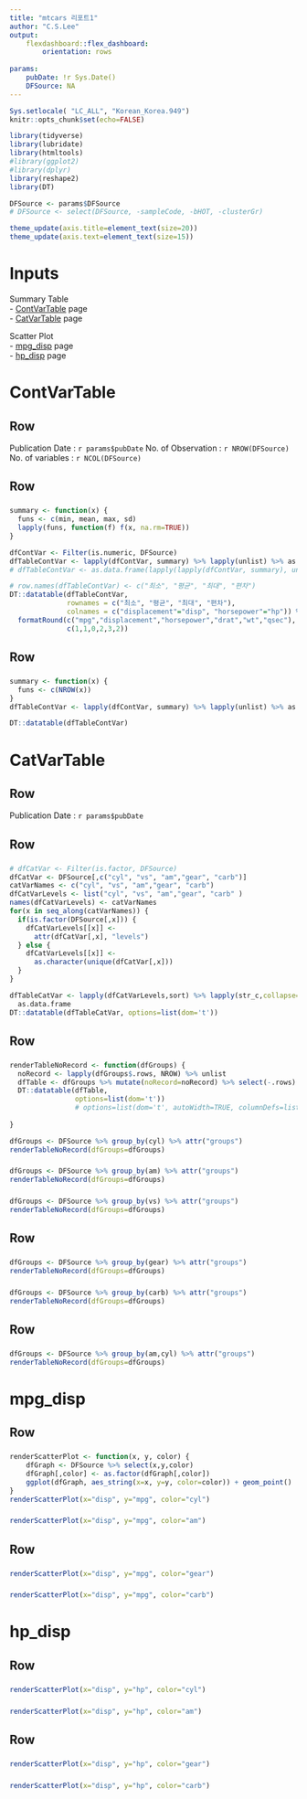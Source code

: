 ```yaml
---
title: "mtcars 리포트1"
author: "C.S.Lee"
output:
    flexdashboard::flex_dashboard:
        orientation: rows
        
params:
    pubDate: !r Sys.Date()
    DFSource: NA
---
```


```r
Sys.setlocale( "LC_ALL", "Korean_Korea.949")
knitr::opts_chunk$set(echo=FALSE)

library(tidyverse)
library(lubridate)
library(htmltools)
#library(ggplot2)
#library(dplyr)
library(reshape2)
library(DT)

DFSource <- params$DFSource
# DFSource <- select(DFSource, -sampleCode, -bHOT, -clusterGr)

theme_update(axis.title=element_text(size=20))
theme_update(axis.text=element_text(size=15))

```

Inputs {.sidebar}
=============================================

Summary Table  
 - [ContVarTable] page  
 - [CatVarTable] page  
 
Scatter Plot  
 - [mpg_disp] page  
 - [hp_disp] page  
 

 

ContVarTable{data-navmenu="Summary Table"}
=============================================

Row {data-height=30}
---------------------------------------------
Publication Date : `r params$pubDate`
No. of Observation : `r NROW(DFSource)`
No. of variables : `r NCOL(DFSource)`

Row {data-height=485}
---------------------------------------------

### 
```r
summary <- function(x) {
  funs <- c(min, mean, max, sd)
  lapply(funs, function(f) f(x, na.rm=TRUE))
}

dfContVar <- Filter(is.numeric, DFSource)
dfTableContVar <- lapply(dfContVar, summary) %>% lapply(unlist) %>% as.data.frame
# dfTableContVar <- as.data.frame(lapply(lapply(dfContVar, summary), unlist))

# row.names(dfTableContVar) <- c("최소", "평균", "최대", "편차")
DT::datatable(dfTableContVar,
              rownames = c("최소", "평균", "최대", "편차"),
              colnames = c("displacement"="disp", "horsepower"="hp")) %>%
  formatRound(c("mpg","displacement","horsepower","drat","wt","qsec"),
              c(1,1,0,2,3,2)) 


```

Row {data-height=485}
---------------------------------------------
### 
```r
summary <- function(x) {
  funs <- c(NROW(x))
}
dfTableContVar <- lapply(dfContVar, summary) %>% lapply(unlist) %>% as.data.frame

DT::datatable(dfTableContVar)
```


CatVarTable{data-navmenu="Summary Table"}
=============================================

Row {data-height=30}
---------------------------------------------
Publication Date : `r params$pubDate`

Row {data-height=170}
---------------------------------------------

### 
```r
# dfCatVar <- Filter(is.factor, DFSource)
dfCatVar <- DFSource[,c("cyl", "vs", "am","gear", "carb")]
catVarNames <- c("cyl", "vs", "am","gear", "carb")
dfCatVarLevels <- list("cyl", "vs", "am","gear", "carb" )
names(dfCatVarLevels) <- catVarNames
for(x in seq_along(catVarNames)) {
  if(is.factor(DFSource[,x])) {
    dfCatVarLevels[[x]] <-
      attr(dfCatVar[,x], "levels")
  } else {
    dfCatVarLevels[[x]] <-
      as.character(unique(dfCatVar[,x]))
  }
}

dfTableCatVar <- lapply(dfCatVarLevels,sort) %>% lapply(str_c,collapse=", ") %>%
  as.data.frame 
DT::datatable(dfTableCatVar, options=list(dom='t'))
```

Row {data-height=240}
---------------------------------------------
### 
```r
renderTableNoRecord <- function(dfGroups) {
  noRecord <- lapply(dfGroups$.rows, NROW) %>% unlist
  dfTable <- dfGroups %>% mutate(noRecord=noRecord) %>% select(-.rows) %>% t
  DT::datatable(dfTable, 
                options=list(dom='t'))
                # options=list(dom='t', autoWidth=TRUE, columnDefs=list(list(width='200px'))))
  
}

dfGroups <- DFSource %>% group_by(cyl) %>% attr("groups")
renderTableNoRecord(dfGroups=dfGroups)
```

### 
```r
dfGroups <- DFSource %>% group_by(am) %>% attr("groups")
renderTableNoRecord(dfGroups=dfGroups)
```

### 
```r
dfGroups <- DFSource %>% group_by(vs) %>% attr("groups")
renderTableNoRecord(dfGroups=dfGroups)
```

Row {data-height=240}
---------------------------------------------
### 
```r
dfGroups <- DFSource %>% group_by(gear) %>% attr("groups")
renderTableNoRecord(dfGroups=dfGroups)
```

### 
```r
dfGroups <- DFSource %>% group_by(carb) %>% attr("groups")
renderTableNoRecord(dfGroups=dfGroups)
```

Row {data-height=320}
---------------------------------------------

### 
```r
dfGroups <- DFSource %>% group_by(am,cyl) %>% attr("groups")
renderTableNoRecord(dfGroups=dfGroups)
```

mpg_disp {data-navmenu="Scatter Plot"}
=============================================

Row {data-height=500}
---------------------------------------------

### 
```r
renderScatterPlot <- function(x, y, color) {
    dfGraph <- DFSource %>% select(x,y,color) 
    dfGraph[,color] <- as.factor(dfGraph[,color])
    ggplot(dfGraph, aes_string(x=x, y=y, color=color)) + geom_point() 
}
renderScatterPlot(x="disp", y="mpg", color="cyl")
```

### 
```r
renderScatterPlot(x="disp", y="mpg", color="am")
```

Row {data-height=500}
---------------------------------------------

### 
```r
renderScatterPlot(x="disp", y="mpg", color="gear")
```

### 
```r
renderScatterPlot(x="disp", y="mpg", color="carb")
```

hp_disp {data-navmenu="Scatter Plot"}
=============================================

Row {data-height=500}
---------------------------------------------

### 
```r
renderScatterPlot(x="disp", y="hp", color="cyl")
```

### 
```r
renderScatterPlot(x="disp", y="hp", color="am")
```

Row {data-height=500}
---------------------------------------------

### 
```r
renderScatterPlot(x="disp", y="hp", color="gear")
```

### 
```r
renderScatterPlot(x="disp", y="hp", color="carb")
```